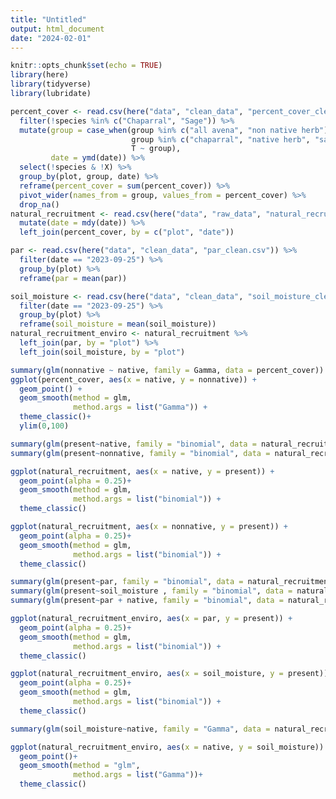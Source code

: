 ```yaml
---
title: "Untitled"
output: html_document
date: "2024-02-01"
---
```


```r
knitr::opts_chunk$set(echo = TRUE)
library(here)
library(tidyverse)
library(lubridate)
```

```r
percent_cover <- read.csv(here("data", "clean_data", "percent_cover_clean.csv")) %>% 
  filter(!species %in% c("Chaparral", "Sage")) %>% 
  mutate(group = case_when(group %in% c("all avena", "non native herb") ~ "nonnative",
                           group %in% c("chaparral", "native herb", "sage", "") ~ "native",
                           T ~ group),
         date = ymd(date)) %>% 
  select(!species & !X) %>% 
  group_by(plot, group, date) %>% 
  reframe(percent_cover = sum(percent_cover)) %>% 
  pivot_wider(names_from = group, values_from = percent_cover) %>% 
  drop_na()
natural_recruitment <- read.csv(here("data", "raw_data", "natural_recruitment.csv")) %>% 
  mutate(date = mdy(date)) %>% 
  left_join(percent_cover, by = c("plot", "date"))

par <- read.csv(here("data", "clean_data", "par_clean.csv")) %>% 
  filter(date == "2023-09-25") %>% 
  group_by(plot) %>% 
  reframe(par = mean(par))

soil_moisture <- read.csv(here("data", "clean_data", "soil_moisture_clean.csv")) %>% 
  filter(date == "2023-09-25") %>% 
  group_by(plot) %>% 
  reframe(soil_moisture = mean(soil_moisture))
natural_recruitment_enviro <- natural_recruitment %>% 
  left_join(par, by = "plot") %>% 
  left_join(soil_moisture, by = "plot")

summary(glm(nonnative ~ native, family = Gamma, data = percent_cover))
ggplot(percent_cover, aes(x = native, y = nonnative)) +
  geom_point() +
  geom_smooth(method = glm, 
              method.args = list("Gamma")) +
  theme_classic()+ 
  ylim(0,100)

summary(glm(present~native, family = "binomial", data = natural_recruitment))
summary(glm(present~nonnative, family = "binomial", data = natural_recruitment))

ggplot(natural_recruitment, aes(x = native, y = present)) +
  geom_point(alpha = 0.25)+
  geom_smooth(method = glm, 
              method.args = list("binomial")) +
  theme_classic()

ggplot(natural_recruitment, aes(x = nonnative, y = present)) +
  geom_point(alpha = 0.25)+
  geom_smooth(method = glm, 
              method.args = list("binomial")) +
  theme_classic()
```

```r
summary(glm(present~par, family = "binomial", data = natural_recruitment_enviro))
summary(glm(present~soil_moisture , family = "binomial", data = natural_recruitment_enviro))
summary(glm(present~par + native, family = "binomial", data = natural_recruitment_enviro))

ggplot(natural_recruitment_enviro, aes(x = par, y = present)) +
  geom_point(alpha = 0.25)+
  geom_smooth(method = glm,
              method.args = list("binomial")) +
  theme_classic()

ggplot(natural_recruitment_enviro, aes(x = soil_moisture, y = present)) +
  geom_point(alpha = 0.25)+
  geom_smooth(method = glm,
              method.args = list("binomial")) +
  theme_classic()

summary(glm(soil_moisture~native, family = "Gamma", data = natural_recruitment_enviro))

ggplot(natural_recruitment_enviro, aes(x = native, y = soil_moisture)) +
  geom_point()+
  geom_smooth(method = "glm",
              method.args = list("Gamma"))+
  theme_classic()
```

